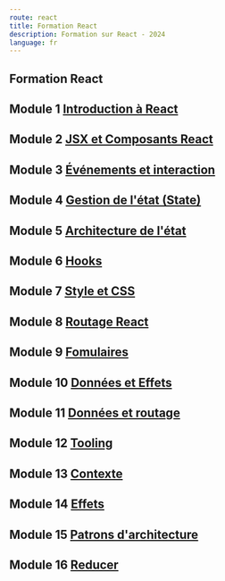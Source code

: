 ```yaml
---
route: react
title: Formation React
description: Formation sur React - 2024
language: fr
---
```


## <span className="display-2" >Formation React</span>

## Module 1 [Introduction à React](React/1-fundamentals)

## Module 2 [JSX et Composants React](React/2-components)

## Module 3 [Événements et interaction](React/3-events)

## Module 4 [Gestion de l'état (State)](React/4-state)

## Module 5 [Architecture de l'état](React/5-advanced-state)

## Module 6 [Hooks](React/6-hooks)

## Module 7 [Style et CSS](React/7-styles)

## Module 8 [Routage React](React/8-react-router)

## Module 9 [Fomulaires](React/9-forms)

## Module 10 [Données et Effets](React/10-data)

## Module 11 [Données et routage](React/11-data-router)

## Module 12 [Tooling](React/12-tooling)

## Module 13 [Contexte](React/13-context)

## Module 14 [Effets](React/14-effects)

## Module 15 [Patrons d'architecture](React/15-patterns)

## Module 16 [Reducer](React/16-reducer)
